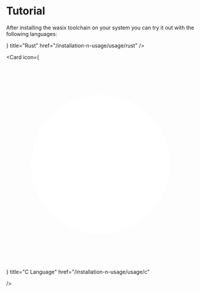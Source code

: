 # Tutorial

After installing the wasix toolchain on your system you can try it out with the following languages:


<Cards>
  <Card
    icon={
      <svg viewBox="0 0 32 32" className=" transform scale-[160%]">
        <path
          fill="currentColor"
          d="M23.738 16.031l-0.873-0.54c-0.007-0.085-0.015-0.17-0.025-0.254l0.75-0.7c0.076-0.071 0.11-0.176 0.090-0.278s-0.092-0.187-0.189-0.223l-0.959-0.359c-0.024-0.083-0.049-0.165-0.075-0.248l0.598-0.831c0.061-0.084 0.073-0.194 0.034-0.291s-0.127-0.165-0.229-0.182l-1.011-0.165c-0.039-0.077-0.080-0.152-0.122-0.227l0.425-0.933c0.043-0.095 0.035-0.205-0.024-0.292s-0.155-0.137-0.26-0.133l-1.026 0.036c-0.053-0.066-0.107-0.132-0.162-0.197l0.236-1c0.024-0.102-0.006-0.208-0.080-0.282s-0.18-0.104-0.281-0.080l-0.999 0.236c-0.065-0.055-0.131-0.109-0.197-0.162l0.036-1.026c0.004-0.104-0.047-0.203-0.133-0.26s-0.197-0.067-0.291-0.024l-0.933 0.425c-0.075-0.041-0.151-0.082-0.227-0.122l-0.165-1.011c-0.017-0.103-0.085-0.19-0.182-0.229s-0.206-0.027-0.29 0.034l-0.831 0.598c-0.082-0.026-0.164-0.051-0.247-0.075l-0.359-0.959c-0.036-0.098-0.121-0.17-0.223-0.19s-0.207 0.014-0.278 0.090l-0.7 0.751c-0.084-0.009-0.169-0.018-0.254-0.025l-0.54-0.873c-0.055-0.088-0.152-0.142-0.256-0.142s-0.201 0.054-0.255 0.142l-0.54 0.873c-0.085 0.007-0.17 0.016-0.255 0.025l-0.7-0.751c-0.071-0.076-0.176-0.11-0.278-0.090s-0.187 0.092-0.223 0.19l-0.359 0.959c-0.083 0.024-0.165 0.049-0.247 0.075l-0.831-0.598c-0.085-0.061-0.195-0.074-0.291-0.034s-0.165 0.127-0.181 0.229l-0.165 1.011c-0.076 0.039-0.152 0.080-0.227 0.122l-0.933-0.425c-0.095-0.043-0.205-0.034-0.292 0.024s-0.137 0.156-0.133 0.26l0.036 1.026c-0.066 0.053-0.132 0.107-0.197 0.162l-1-0.236c-0.101-0.024-0.208 0.007-0.281 0.080s-0.104 0.18-0.080 0.282l0.236 1c-0.055 0.065-0.109 0.13-0.162 0.197l-1.026-0.036c-0.104-0.003-0.202 0.047-0.26 0.133s-0.067 0.197-0.024 0.292l0.425 0.933c-0.041 0.075-0.082 0.15-0.122 0.227l-1.011 0.165c-0.103 0.017-0.189 0.085-0.229 0.182s-0.027 0.206 0.034 0.291l0.598 0.831c-0.026 0.082-0.051 0.165-0.075 0.248l-0.959 0.359c-0.097 0.036-0.169 0.121-0.189 0.223s0.014 0.207 0.090 0.278l0.75 0.7c-0.009 0.085-0.018 0.169-0.025 0.254l-0.873 0.54c-0.088 0.055-0.142 0.151-0.142 0.256s0.054 0.201 0.142 0.255l0.873 0.54c0.007 0.085 0.016 0.17 0.025 0.254l-0.75 0.7c-0.076 0.071-0.11 0.176-0.090 0.278s0.092 0.186 0.189 0.223l0.959 0.359c0.024 0.083 0.049 0.166 0.075 0.248l-0.598 0.831c-0.061 0.085-0.074 0.194-0.034 0.29s0.127 0.165 0.229 0.182l1.011 0.165c0.039 0.077 0.080 0.152 0.122 0.227l-0.425 0.932c-0.043 0.095-0.034 0.205 0.024 0.292s0.157 0.137 0.26 0.133l1.026-0.036c0.053 0.067 0.107 0.132 0.162 0.197l-0.236 1c-0.024 0.102 0.006 0.207 0.080 0.281s0.18 0.104 0.281 0.080l1-0.235c0.065 0.055 0.131 0.109 0.197 0.162l-0.036 1.027c-0.004 0.104 0.047 0.203 0.133 0.26s0.197 0.067 0.292 0.023l0.933-0.425c0.075 0.042 0.151 0.082 0.227 0.122l0.165 1.011c0.017 0.103 0.085 0.19 0.182 0.229s0.206 0.027 0.291-0.033l0.831-0.599c0.082 0.026 0.165 0.051 0.248 0.075l0.359 0.959c0.036 0.097 0.121 0.169 0.223 0.189s0.207-0.014 0.278-0.090l0.7-0.75c0.084 0.010 0.17 0.018 0.255 0.025l0.54 0.873c0.054 0.088 0.151 0.142 0.255 0.142s0.201-0.054 0.255-0.142l0.54-0.873c0.085-0.007 0.17-0.016 0.254-0.025l0.7 0.75c0.071 0.076 0.176 0.11 0.278 0.090s0.186-0.092 0.223-0.189l0.359-0.959c0.083-0.024 0.166-0.049 0.248-0.075l0.831 0.599c0.084 0.061 0.194 0.073 0.29 0.033s0.165-0.127 0.182-0.229l0.165-1.011c0.076-0.040 0.152-0.081 0.227-0.122l0.933 0.425c0.095 0.043 0.205 0.035 0.291-0.023s0.137-0.156 0.133-0.26l-0.036-1.027c0.066-0.053 0.132-0.107 0.197-0.162l1 0.235c0.101 0.024 0.208-0.006 0.281-0.080s0.104-0.18 0.080-0.281l-0.235-1c0.055-0.065 0.109-0.13 0.162-0.197l1.026 0.036c0.104 0.004 0.203-0.046 0.26-0.133s0.067-0.197 0.023-0.292l-0.425-0.932c0.041-0.075 0.082-0.151 0.122-0.227l1.011-0.165c0.103-0.016 0.189-0.085 0.229-0.182s0.027-0.206-0.034-0.29l-0.598-0.831c0.026-0.082 0.051-0.165 0.075-0.248l0.959-0.359c0.097-0.037 0.169-0.121 0.189-0.223 0.021-0.102-0.013-0.207-0.090-0.278l-0.75-0.7c0.009-0.085 0.017-0.169 0.025-0.254l0.873-0.54c0.088-0.054 0.142-0.151 0.142-0.255s-0.054-0.201-0.142-0.256zM17.895 23.272c-0.333-0.072-0.545-0.401-0.474-0.735s0.4-0.547 0.733-0.474c0.334 0.071 0.546 0.4 0.474 0.734s-0.4 0.546-0.733 0.475zM17.598 21.266c-0.304-0.065-0.603 0.128-0.668 0.433l-0.31 1.447c-0.957 0.434-2.018 0.675-3.137 0.675-1.144 0-2.229-0.253-3.203-0.706l-0.31-1.446c-0.065-0.304-0.364-0.498-0.668-0.433l-1.277 0.274c-0.237-0.244-0.457-0.504-0.66-0.778h6.213c0.070 0 0.117-0.013 0.117-0.077v-2.198c0-0.064-0.047-0.077-0.117-0.077h-1.817v-1.393h1.965c0.179 0 0.959 0.051 1.208 1.048 0.078 0.306 0.25 1.304 0.367 1.623 0.117 0.358 0.592 1.073 1.099 1.073h3.096c0.035 0 0.073-0.004 0.112-0.011-0.215 0.292-0.45 0.568-0.704 0.826l-1.306-0.281zM9.006 23.242c-0.333 0.072-0.662-0.141-0.733-0.475s0.141-0.663 0.474-0.735c0.333-0.071 0.662 0.141 0.733 0.475s-0.141 0.663-0.474 0.735zM6.649 13.685c0.138 0.312-0.002 0.678-0.314 0.816s-0.676-0.002-0.815-0.315c-0.138-0.312 0.002-0.677 0.314-0.816s0.676 0.002 0.815 0.315zM5.925 15.402l1.33-0.591c0.284-0.126 0.412-0.459 0.286-0.744l-0.274-0.62h1.077v4.856h-2.174c-0.189-0.663-0.29-1.362-0.29-2.085 0-0.276 0.015-0.549 0.043-0.817zM11.762 14.931v-1.431h2.566c0.133 0 0.936 0.153 0.936 0.754 0 0.499-0.616 0.677-1.123 0.677l-2.379 0zM21.085 16.219c0 0.19-0.007 0.378-0.021 0.564h-0.78c-0.078 0-0.11 0.051-0.11 0.128v0.358c0 0.843-0.476 1.027-0.892 1.073-0.397 0.045-0.837-0.166-0.891-0.409-0.234-1.316-0.624-1.597-1.24-2.083 0.765-0.485 1.56-1.201 1.56-2.16 0-1.035-0.71-1.687-1.193-2.006-0.679-0.447-1.43-0.537-1.632-0.537h-8.067c1.094-1.221 2.576-2.085 4.253-2.4l0.951 0.998c0.215 0.225 0.571 0.233 0.796 0.018l1.064-1.018c2.229 0.415 4.117 1.803 5.204 3.707l-0.728 1.645c-0.126 0.285 0.003 0.618 0.287 0.744l1.402 0.623c0.024 0.249 0.037 0.501 0.037 0.755zM13.024 7.899c0.246-0.236 0.637-0.227 0.873 0.020s0.226 0.639-0.021 0.874c-0.246 0.236-0.637 0.227-0.873-0.020s-0.226-0.638 0.021-0.874zM20.252 13.715c0.138-0.312 0.503-0.453 0.815-0.315s0.452 0.504 0.314 0.816c-0.138 0.312-0.503 0.453-0.815 0.315s-0.452-0.504-0.314-0.816z"
        />
      </svg>
    }
    title="Rust"
    href="/installation-n-usage/usage/rust"
  />

<Card
icon={
<svg viewBox="0 0 38 42">
<path
fill="#283593"
fillRule="evenodd"
d="M17.903.286a2.247 2.247 0 0 1 2.193 0L36.903 9.72A2.12 2.12 0 0 1 38 11.566v18.867c0 .762-.418 1.466-1.097 1.847l-16.807 9.434a2.247 2.247 0 0 1-2.193 0L1.096 32.28A2.122 2.122 0 0 1 0 30.434V11.567c0-.762.418-1.466 1.097-1.847C4.451 7.837 14.549 2.17 17.903.286z"
clipRule="evenodd"
style={{
        fill: "#004482",
        fillOpacity: 1,
      }}
/>
<path
fill="#5c6bc0"
fillRule="evenodd"
d="M.304 31.404C.038 31.048 0 30.71 0 30.255V11.496c0-.758.417-1.458 1.094-1.836L17.842.28c.677-.379 1.594-.37 2.271.008 3.343 1.872 13.371 7.46 16.714 9.331.27.152.476.335.66.576z"
clipRule="evenodd"
style={{
        fill: "#659ad2",
        fillOpacity: 1,
      }}
/>
<path
      fill="#fff"
      fillRule="evenodd"
      d="M19 7c7.727 0 14 6.273 14 14s-6.273 14-14 14S5 28.727 5 21 11.273 7 19 7zm0 7c3.863 0 7 3.136 7 7 0 3.863-3.137 7-7 7s-7-3.137-7-7c0-3.864 3.136-7 7-7z"
      clipRule="evenodd"
    />
<path
fill="#3949ab"
fillRule="evenodd"
d="M37.485 10.205c.516.483.506 1.211.506 1.784 0 3.795-.032 14.59.009 18.384.004.396-.127.813-.323 1.127L18.593 21z"
clipRule="evenodd"
style={{
        fill: "#00599c",
        fillOpacity: 1,
      }}
/>
</svg>
} title="C Language" href="/installation-n-usage/usage/c"

/>

</Cards>
